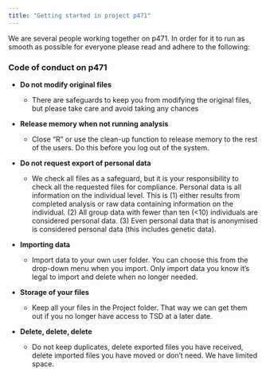 ```yaml
---
title: "Getting started in project p471"
---
```


We are several people working together on p471. In order for it to run as smooth as possible for everyone please read and adhere to the following: 


::: callout-tip
### Code of conduct on p471

-   **Do not modify original files**

    -   There are safeguards to keep you from modifying the original files, but please take care and avoid taking any chances

-   **Release memory when not running analysis**

    -   Close “R” or use the clean-up function to release memory to the rest of the users. Do this before you log out of the system.

-   **Do not request export of personal data**

    -   We check all files as a safeguard, but it is your responsibility to check all the requested files for compliance. Personal data is all information on the individual level. This is (1) either results from completed analysis or raw data containing information on the individual. (2) All group data with fewer than ten (\<10) individuals are considered personal data. (3) Even personal data that is anonymised is considered personal data (this includes genetic data).

-   **Importing data**

    -   Import data to your own user folder. You can choose this from the drop-down menu when you import. Only import data you know it's legal to import and delete when no longer needed.

-   **Storage of your files**

    -   Keep all your files in the Project folder. That way we can get them out if you no longer have access to TSD at a later date.

-   **Delete, delete, delete**

    -   Do not keep duplicates, delete exported files you have received, delete imported files you have moved or don’t need. We have limited space.
:::


